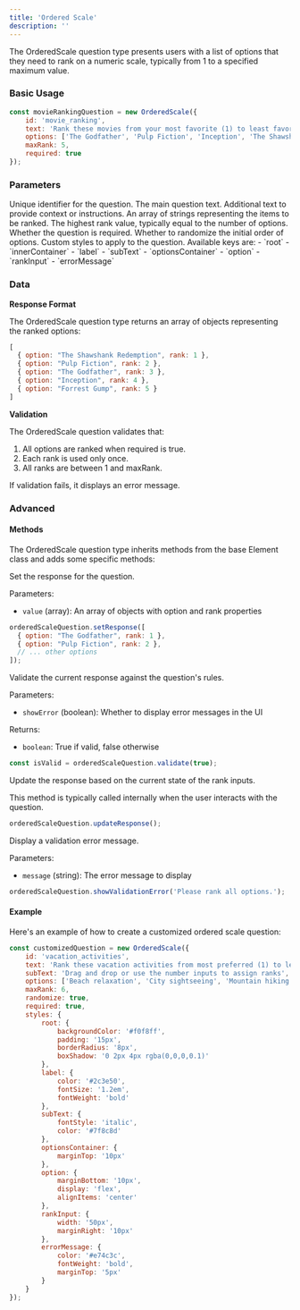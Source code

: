 ```yaml
---
title: 'Ordered Scale'
description: ''
---
```


The OrderedScale question type presents users with a list of options that they need to rank on a numeric scale, typically from 1 to a specified maximum value.

### Basic Usage

```javascript
const movieRankingQuestion = new OrderedScale({
    id: 'movie_ranking',
    text: 'Rank these movies from your most favorite (1) to least favorite (5):',
    options: ['The Godfather', 'Pulp Fiction', 'Inception', 'The Shawshank Redemption', 'Forrest Gump'],
    maxRank: 5,
    required: true
});
```

### Parameters

<ParamField path="id" type="string" required>
  Unique identifier for the question.
</ParamField>

<ParamField path="text" type="string" required>
  The main question text.
</ParamField>

<ParamField path="subText" type="string" default="">
  Additional text to provide context or instructions.
</ParamField>

<ParamField path="options" type="array" required>
  An array of strings representing the items to be ranked.
</ParamField>

<ParamField path="maxRank" type="integer" required>
  The highest rank value, typically equal to the number of options.
</ParamField>

<ParamField path="required" type="boolean" default="true">
  Whether the question is required.
</ParamField>

<ParamField path="randomize" type="boolean" default="false">
  Whether to randomize the initial order of options.
</ParamField>

<ParamField path="styles" type="object">
  Custom styles to apply to the question. Available keys are:
  - `root`
  - `innerContainer`
  - `label`
  - `subText`
  - `optionsContainer`
  - `option`
  - `rankInput`
  - `errorMessage`
</ParamField>

### Data

**Response Format**

The OrderedScale question type returns an array of objects representing the ranked options:

```javascript
[
  { option: "The Shawshank Redemption", rank: 1 },
  { option: "Pulp Fiction", rank: 2 },
  { option: "The Godfather", rank: 3 },
  { option: "Inception", rank: 4 },
  { option: "Forrest Gump", rank: 5 }
]
```

**Validation**

The OrderedScale question validates that:
1. All options are ranked when required is true.
2. Each rank is used only once.
3. All ranks are between 1 and maxRank.

If validation fails, it displays an error message.

### Advanced

#### Methods

The OrderedScale question type inherits methods from the base Element class and adds some specific methods:

<ParamField path="setResponse" type="function">
  Set the response for the question.

  Parameters:
  - `value` (array): An array of objects with option and rank properties

  ```javascript
  orderedScaleQuestion.setResponse([
    { option: "The Godfather", rank: 1 },
    { option: "Pulp Fiction", rank: 2 },
    // ... other options
  ]);
  ```
</ParamField>

<ParamField path="validate" type="function">
  Validate the current response against the question's rules.

  Parameters:
  - `showError` (boolean): Whether to display error messages in the UI

  Returns:
  - `boolean`: True if valid, false otherwise

  ```javascript
  const isValid = orderedScaleQuestion.validate(true);
  ```
</ParamField>

<ParamField path="updateResponse" type="function">
  Update the response based on the current state of the rank inputs.

  This method is typically called internally when the user interacts with the question.

  ```javascript
  orderedScaleQuestion.updateResponse();
  ```
</ParamField>

<ParamField path="showValidationError" type="function">
  Display a validation error message.

  Parameters:
  - `message` (string): The error message to display

  ```javascript
  orderedScaleQuestion.showValidationError('Please rank all options.');
  ```
</ParamField>

#### Example

Here's an example of how to create a customized ordered scale question:

```javascript
const customizedQuestion = new OrderedScale({
    id: 'vacation_activities',
    text: 'Rank these vacation activities from most preferred (1) to least preferred (6):',
    subText: 'Drag and drop or use the number inputs to assign ranks',
    options: ['Beach relaxation', 'City sightseeing', 'Mountain hiking', 'Cultural experiences', 'Adventure sports', 'Local cuisine exploration'],
    maxRank: 6,
    randomize: true,
    required: true,
    styles: {
        root: { 
            backgroundColor: '#f0f8ff',
            padding: '15px',
            borderRadius: '8px',
            boxShadow: '0 2px 4px rgba(0,0,0,0.1)'
        },
        label: { 
            color: '#2c3e50',
            fontSize: '1.2em',
            fontWeight: 'bold'
        },
        subText: {
            fontStyle: 'italic',
            color: '#7f8c8d'
        },
        optionsContainer: {
            marginTop: '10px'
        },
        option: {
            marginBottom: '10px',
            display: 'flex',
            alignItems: 'center'
        },
        rankInput: {
            width: '50px',
            marginRight: '10px'
        },
        errorMessage: {
            color: '#e74c3c',
            fontWeight: 'bold',
            marginTop: '5px'
        }
    }
});
```